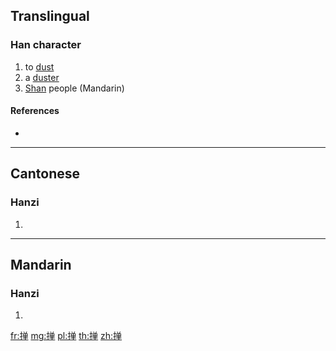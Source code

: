 {{also|撣}}
==Translingual==

===Han character===
{{Han char|rn=64|rad=手|as=08|sn=11|four=|canj=手金田十 (QCWJ)}}

# to [[dust]]
# a [[duster]]
# [[Shan]] people (Mandarin)

====References====
* {{Han ref|kx=0440.181|hdz=31906.050|uh=63B8|ud=25528}}

----

==Cantonese==

===Hanzi===
{{yue-hanzi|jyut=|y=daan6, sin6|tra=撣}}

# {{defn|lang=yue|sort=手08}}

----

==Mandarin==

===Hanzi===
{{cmn-hanzi|tra=撣|pin=[[chán]] ([[chan2]]), [[dǎn]] ([[dan3]]), [[shǎn]] ([[shan3]]), [[shàn]] ([[shan4]])|wg=ch'an<sup>2</sup>, tan<sup>3</sup>, shan<sup>3</sup>, shan<sup>4</sup>}}

# {{defn|lang=cmn|sort=手08}}

[[fr:掸]]
[[mg:掸]]
[[pl:掸]]
[[th:掸]]
[[zh:掸]]